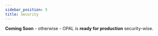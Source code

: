 ```yaml
---
sidebar_position: 5
title: Security
---
```


<!-- This document will specify OPAL security configuration and the reasoning behind it. -->

<!-- **TBD this week.** For now mentioned briefly in the getting started with docker tutorial. -->

**Coming Soon** - otherwise - OPAL is **ready for production** security-wise.

<!-- Security considerations:
* OPAL server should **always** be protected with a TLS/SSL certificate (i.e: HTTPS).
  * Meaning: the traffic between OPAL client and OPAL server should always be encrypted (it's ok to terminate SSL in the load balancer).
  * Why:
    * The client can verify the identity of the server using the HTTPS certificate.
    * To protect yourself from MITM / Sniffing attacks. OPAL server **may** pass authentication tokens and other secrets to OPAL client, if the client need such secrets in order to fetch data.
* OPAL server should **always** run in secure mode - meaning JWT token verification should be active.
  * Why:
    * So that the server may verify the identity of the client. The client may gain access to sensitive secrets pushed from the server, so we want to prevent anyone unauthorized from pretending to be a client.
    * So that the server may verify the identity of a `datasource` (someone pushing data updates). That way we prevent an attacker from infecting your OPA state with malicious data.
* OPAL server should be configured with a **master token**.
* Sensitive configuration variables (i.e: environment variables with sensitive values) should **always** be stored in a dedicated **Secret Store**
  * Example secret stores: AWS Secrets Manager, HashiCorp Vault, etc.
  * If you use infrastructure-as-code to spin your environments such as terraform, **NEVER EVER EVER** store secrets as part of your source code (e.g: in your git repository). -->
